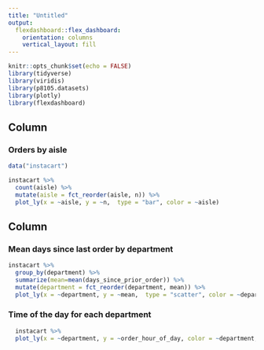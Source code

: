 ```yaml
---
title: "Untitled"
output: 
  flexdashboard::flex_dashboard:
    orientation: columns
    vertical_layout: fill
---
```


```r
knitr::opts_chunk$set(echo = FALSE)
library(tidyverse)
library(viridis)
library(p8105.datasets)
library(plotly)
library(flexdashboard)
```




Column {data-width=650}
-----------------------------------------------------------------------

### Orders by aisle

```r
data("instacart")

instacart %>% 
  count(aisle) %>% 
  mutate(aisle = fct_reorder(aisle, n)) %>% 
  plot_ly(x = ~aisle, y = ~n,  type = "bar", color = ~aisle)

```

Column {data-width=350}
-----------------------------------------------------------------------

### Mean days since last order by department

```r

instacart %>% 
  group_by(department) %>% 
  summarize(mean=mean(days_since_prior_order)) %>% 
  mutate(department = fct_reorder(department, mean)) %>% 
  plot_ly(x = ~department, y = ~mean,  type = "scatter", color = ~department)

```

### Time of the day for each department

```r
  instacart %>% 
  plot_ly(x = ~department, y = ~order_hour_of_day, color = ~department, type = "box")
```

